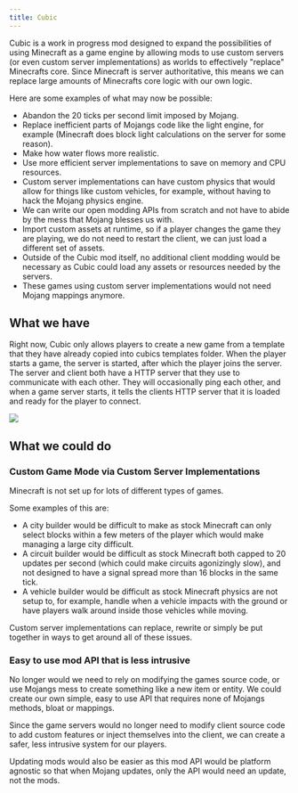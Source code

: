 ```yaml
---
title: Cubic
---
```


Cubic is a work in progress mod designed to expand the possibilities of using Minecraft as a game engine by allowing mods to use custom servers (or even custom server implementations) as worlds to effectively "replace" Minecrafts core.
Since Minecraft is server authoritative, this means we can replace large amounts of Minecrafts core logic with our own logic.

Here are some examples of what may now be possible:
 - Abandon the 20 ticks per second limit imposed by Mojang.
 - Replace inefficient parts of Mojangs code like the light engine, for example (Minecraft does block light calculations on the server for some reason).
 - Make how water flows more realistic.
 - Use more efficient server implementations to save on memory and CPU resources.
 - Custom server implementations can have custom physics that would allow for things like custom vehicles, for example, without having to hack the Mojang physics engine.
 - We can write our open modding APIs from scratch and not have to abide by the mess that Mojang blesses us with.
 - Import custom assets at runtime, so if a player changes the game they are playing, we do not need to restart the client, we can just load a different set of assets.
 - Outside of the Cubic mod itself, no additional client modding would be necessary as Cubic could load any assets or resources needed by the servers.
 - These games using custom server implementations would not need Mojang mappings anymore.

## What we have
Right now, Cubic only allows players to create a new game from a template that they have already copied into cubics templates folder.  When the player starts a game, the server is started, after which the player joins the server.
The server and client both have a HTTP server that they use to communicate with each other.  They will occasionally ping each other, and when a game server starts, it tells the clients HTTP server that it is loaded and ready for the player to connect.

<img src = "/cubic-1.png"/>

## What we could do
### Custom Game Mode via Custom Server Implementations
Minecraft is not set up for lots of different types of games.  

Some examples of this are:
 - A city builder would be difficult to make as stock Minecraft can only select blocks within a few meters of the player which would make managing a large city difficult.
 - A circuit builder would be difficult as stock Minecraft both capped to 20 updates per second (which could make circuits agonizingly slow), and not designed to have a signal spread more than 16 blocks in the same tick.
 - A vehicle builder would be difficult as stock Minecraft physics are not setup to, for example, handle when a vehicle impacts with the ground or have players walk around inside those vehicles while moving.

Custom server implementations can replace, rewrite or simply be put together in ways to get around all of these issues.

### Easy to use mod API that is less intrusive
No longer would we need to rely on modifying the games source code, or use Mojangs mess to create something like a new item or entity.  We could create our own simple, easy to use API that requires none of Mojangs methods, bloat or mappings.

Since the game servers would no longer need to modify client source code to add custom features or inject themselves into the client, we can create a safer, less intrusive system for our players.

Updating mods would also be easier as this mod API would be platform agnostic so that when Mojang updates, only the API would need an update, not the mods.

<LinkCard title="GitHub" href="https://github.com/DaylightNebula/Cubic.git" />